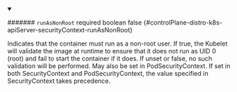 
<details className="config-field" data-expandable="false" open>
<summary>

####### `runAsNonRoot` <span className="config-field-required" data-required="false">required</span> <span className="config-field-type">boolean</span> <span className="config-field-default">false</span> <span className="config-field-enum"></span> {#controlPlane-distro-k8s-apiServer-securityContext-runAsNonRoot}

Indicates that the container must run as a non-root user.
If true, the Kubelet will validate the image at runtime to ensure that it
does not run as UID 0 (root) and fail to start the container if it does.
If unset or false, no such validation will be performed.
May also be set in PodSecurityContext.  If set in both SecurityContext and
PodSecurityContext, the value specified in SecurityContext takes precedence.

</summary>



</details>
